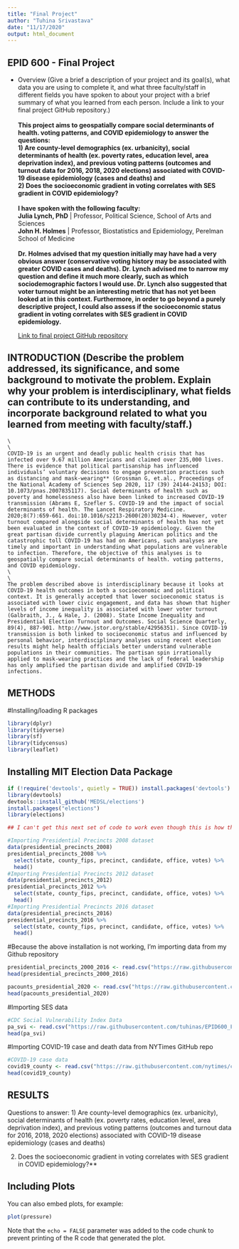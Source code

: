 ---
title: "Final Project"
author: "Tuhina Srivastava"
date: "11/17/2020"
output: html_document
---


## EPID 600 - Final Project

  + Overview (Give a brief a description of your project and its goal(s), what data you are using to complete it, and what three faculty/staff in different fields you have spoken to about your project with a brief summary of what you learned from each person. Include a link to your final project GitHub repository.)
    \
    \
    **This project aims to geospatially compare social determinants of health. voting patterns, and COVID epidemiology to answer the questions:**\
    **1) Are county-level demographics (ex. urbanicity), social determinants of health (ex. poverty rates, education level, area deprivation index), and previous voting patterns (outcomes and turnout data for 2016, 2018, 2020 elections) associated with COVID-19 disease epidemiology (cases and deaths) and**\
    **2) Does the socioeconomic gradient in voting correlates with SES gradient in COVID epidemiology?**
    \
    \
    **I have spoken with the following faculty:**\
    **Julia Lynch, PhD** | Professor, Political Science, School of Arts and Sciences\
    **John H. Holmes** | Professor, Biostatistics and Epidemiology, Perelman School of Medicine\
    \
    **Dr. Holmes advised that my question initially may have had a very obvious answer (conservative voting history may be associated with greater COVID cases and deaths). Dr. Lynch advised me to narrow my question and define it much more clearly, such as which sociodemographic factors I would use. Dr. Lynch also suggested that voter turnout might be an interesting metric that has not yet been looked at in this context. Furthermore, in order to go beyond a purely descriptive project, I could also assess if the socioeconomic status gradient in voting correlates with SES gradient in COVID epidemiology.**\
    
    [Link to final project GitHub repository](https://github.com/tuhinas/EPID600)


## **INTRODUCTION** (Describe the problem addressed, its significance, and some background to motivate the problem. Explain why your problem is interdisciplinary, what fields can contribute to its understanding, and incorporate background related to what you learned from meeting with faculty/staff.)
    \
    \
    COVID-19 is an urgent and deadly public health crisis that has infected over 9.67 million Americans and claimed over 235,000 lives. There is evidence that political partisanship has influenced individuals’ voluntary decisions to engage prevention practices such as distancing and mask-wearing** (Grossman G, et.al., Proceedings of the National Academy of Sciences Sep 2020, 117 (39) 24144-24153; DOI: 10.1073/pnas.2007835117). Social determinants of health such as poverty and homelessness also have been linked to increased COVID-19 transmission (Abrams E, Szefler S. COVID-19 and the impact of social determinants of health. The Lancet Respiratory Medicine. 2020;8(7):659-661. doi:10.1016/s2213-2600(20)30234-4). However, voter turnout compared alongside social determinants of health has not yet been evaluated in the context of COVID-19 epidemiology. Given the great partisan divide currently plaguing American politics and the catastrophic toll COVID-19 has had on Americans, such analyses are timely and important in understanding what populations are vulnerable to infection. Therefore, the objective of this analyses is to geospatially compare social determinants of health. voting patterns, and COVID epidemiology.
    \
    \
    The problem described above is interdisciplinary because it looks at COVID-19 health outcomes in both a socioeconomic and political context. It is generally accepted that lower socioeconomic status is associated with lower civic engagement, and data has shown that higher levels of income inequality is associated with lower voter turnout (Galbraith, J., & Hale, J. (2008). State Income Inequality and Presidential Election Turnout and Outcomes. Social Science Quarterly, 89(4), 887-901. http://www.jstor.org/stable/42956351). Since COVID-19 transmission is both linked to socioeconomic status and influenced by personal behavior, interdisciplinary analyses using recent election results might help health officials better understand vulnerable populations in their communities. The partisan spin irrationally applied to mask-wearing practices and the lack of federal leadership has only amplified the partisan divide and amplified COVID-19 infections.

## **METHODS**

#Installing/loading R packages
```{r}
library(dplyr)
library(tidyverse)
library(sf)
library(tidycensus)
library(leaflet)
```

## Installing MIT Election Data Package
```{r}
if (!require('devtools', quietly = TRUE)) install.packages('devtools')
library(devtools)
devtools::install_github('MEDSL/elections')
install.packages("elections")
library(elections)

## I can't get this next set of code to work even though this is how the MIT Election Data Science Lab says to import the data with the "elections" package

#Importing Presidential Precincts 2008 dataset
data(presidential_precincts_2008)
presidential_precincts_2008 %>%
  select(state, county_fips, precinct, candidate, office, votes) %>%
  head()
#Importing Presidential Precincts 2012 dataset
data(presidential_precincts_2012)
presidential_precincts_2012 %>%
  select(state, county_fips, precinct, candidate, office, votes) %>%
  head()
#Importing Presidential Precincts 2016 dataset
data(presidential_precincts_2016)
presidential_precincts_2016 %>%
  select(state, county_fips, precinct, candidate, office, votes) %>%
  head()

```

#Because the above installation is not working, I'm importing data from my Github repository
```{r}
presidential_precincts_2000_2016 <- read.csv("https://raw.githubusercontent.com/tuhinas/EPID600_FinalProject/master/countypres_2000-2016.csv", header = TRUE, sep = ",")
head(presidential_precincts_2000_2016)

pacounts_presidential_2020 <- read.csv("https://raw.githubusercontent.com/tuhinas/EPID600_FinalProject/master/20201110_pa_results.csv", header = TRUE, sep = ",")
head(pacounts_presidential_2020)
```

#Importing SES data
```{r}
#CDC Social Vulnerability Index Data
pa_svi <- read.csv("https://raw.githubusercontent.com/tuhinas/EPID600_FinalProject/master/CDC_SVI_Pennsylvania_downloaded20201116.csv", header = TRUE, sep = ",")
head(pa_svi)
```
#Importing COVID-19 case and death data from NYTimes GitHub repo
```{r}
#COVID-19 case data
covid19_county <- read.csv("https://raw.githubusercontent.com/nytimes/covid-19-data/master/us-counties.csv", header = TRUE, sep = ",")
head(covid19_county)
```
## **RESULTS**

Questions to answer:
1) Are county-level demographics (ex. urbanicity), social determinants of health (ex. poverty rates, education level, area deprivation index), and previous voting patterns (outcomes and turnout data for 2016, 2018, 2020 elections) associated with COVID-19 disease epidemiology (cases and deaths)

2) Does the socioeconomic gradient in voting correlates with SES gradient in COVID epidemiology?**


## Including Plots

You can also embed plots, for example:

```{r pressure, echo=FALSE}
plot(pressure)
```

Note that the `echo = FALSE` parameter was added to the code chunk to prevent printing of the R code that generated the plot.
